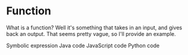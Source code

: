 
# Function
What is a function? Well it's something that takes in an input, and gives back an output. That seems pretty vague, so I'll provide an example.

<Tabs groupId="syntax" queryString>
  <TabItem value="symbolic" label="Symbolic" default>
    Symbolic expression
  </TabItem>
  <TabItem value="java" label="Java">
    Java code
  </TabItem>
  <TabItem value="javascript" label="JavaScript">
    JavaScript code
  </TabItem>
  <TabItem value="python" label="Python">
    Python code
  </TabItem>
</Tabs>

